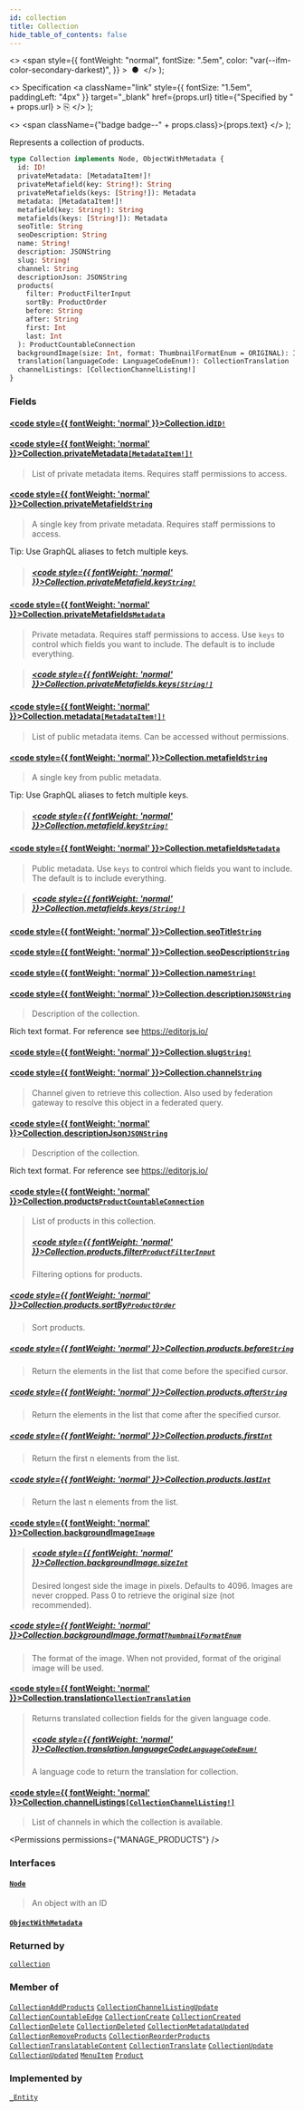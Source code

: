```yaml
---
id: collection
title: Collection
hide_table_of_contents: false
---
```


  <>
    <span
      style={{
        fontWeight: "normal",
        fontSize: ".5em",
        color: "var(--ifm-color-secondary-darkest)",
      }}
    >
      &nbsp;●&nbsp;
    </span>
  </>
);

  <>
    Specification
    <a
      className="link"
      style={{ fontSize: "1.5em", paddingLeft: "4px" }}
      target="\_blank"
      href={props.url}
      title={"Specified by " + props.url}
    >
      ⎘
    </a>
  </>
);

  <>
    <span className={"badge badge--" + props.class}>{props.text}</span>
  </>
);

Represents a collection of products.

```graphql
type Collection implements Node, ObjectWithMetadata {
  id: ID!
  privateMetadata: [MetadataItem!]!
  privateMetafield(key: String!): String
  privateMetafields(keys: [String!]): Metadata
  metadata: [MetadataItem!]!
  metafield(key: String!): String
  metafields(keys: [String!]): Metadata
  seoTitle: String
  seoDescription: String
  name: String!
  description: JSONString
  slug: String!
  channel: String
  descriptionJson: JSONString
  products(
    filter: ProductFilterInput
    sortBy: ProductOrder
    before: String
    after: String
    first: Int
    last: Int
  ): ProductCountableConnection
  backgroundImage(size: Int, format: ThumbnailFormatEnum = ORIGINAL): Image
  translation(languageCode: LanguageCodeEnum!): CollectionTranslation
  channelListings: [CollectionChannelListing!]
}
```

### Fields

#### [<code style={{ fontWeight: 'normal' }}>Collection.<b>id</b></code>](#)<Bullet />[`ID!`](../../../api-reference/miscellaneous/scalars/id) <Badge class="secondary" text="non-null"/> <Badge class="secondary" text="scalar"/> <Badge class="secondary" text="miscellaneous"/>

>

#### [<code style={{ fontWeight: 'normal' }}>Collection.<b>privateMetadata</b></code>](#)<Bullet />[`[MetadataItem!]!`](../../../api-reference/miscellaneous/objects/metadata-item) <Badge class="secondary" text="non-null"/> <Badge class="secondary" text="object"/> <Badge class="secondary" text="miscellaneous"/>

> List of private metadata items. Requires staff permissions to access.

#### [<code style={{ fontWeight: 'normal' }}>Collection.<b>privateMetafield</b></code>](#)<Bullet />[`String`](../../../api-reference/miscellaneous/scalars/string) <Badge class="secondary" text="scalar"/> <Badge class="secondary" text="miscellaneous"/>

> A single key from private metadata. Requires staff permissions to access.

Tip: Use GraphQL aliases to fetch multiple keys.

<Badge text="Added in Saleor 3.3" class="secondary margin-bottom--sm" />

<FeaturePreview />

> ##### [<code style={{ fontWeight: 'normal' }}>Collection.privateMetafield.<b>key</b></code>](#)<Bullet />[`String!`](../../../api-reference/miscellaneous/scalars/string) <Badge class="secondary" text="non-null"/> <Badge class="secondary" text="scalar"/> <Badge class="secondary" text="miscellaneous"/>

#### [<code style={{ fontWeight: 'normal' }}>Collection.<b>privateMetafields</b></code>](#)<Bullet />[`Metadata`](../../../api-reference/miscellaneous/scalars/metadata) <Badge class="secondary" text="scalar"/> <Badge class="secondary" text="miscellaneous"/>

> Private metadata. Requires staff permissions to access. Use `keys` to control which fields you want to include. The default is to include everything.

<Badge text="Added in Saleor 3.3" class="secondary margin-bottom--sm" />

<FeaturePreview />

> ##### [<code style={{ fontWeight: 'normal' }}>Collection.privateMetafields.<b>keys</b></code>](#)<Bullet />[`[String!]`](../../../api-reference/miscellaneous/scalars/string) <Badge class="secondary" text="list"/> <Badge class="secondary" text="scalar"/> <Badge class="secondary" text="miscellaneous"/>

#### [<code style={{ fontWeight: 'normal' }}>Collection.<b>metadata</b></code>](#)<Bullet />[`[MetadataItem!]!`](../../../api-reference/miscellaneous/objects/metadata-item) <Badge class="secondary" text="non-null"/> <Badge class="secondary" text="object"/> <Badge class="secondary" text="miscellaneous"/>

> List of public metadata items. Can be accessed without permissions.

#### [<code style={{ fontWeight: 'normal' }}>Collection.<b>metafield</b></code>](#)<Bullet />[`String`](../../../api-reference/miscellaneous/scalars/string) <Badge class="secondary" text="scalar"/> <Badge class="secondary" text="miscellaneous"/>

> A single key from public metadata.

Tip: Use GraphQL aliases to fetch multiple keys.

<Badge text="Added in Saleor 3.3" class="secondary margin-bottom--sm" />

<FeaturePreview />

> ##### [<code style={{ fontWeight: 'normal' }}>Collection.metafield.<b>key</b></code>](#)<Bullet />[`String!`](../../../api-reference/miscellaneous/scalars/string) <Badge class="secondary" text="non-null"/> <Badge class="secondary" text="scalar"/> <Badge class="secondary" text="miscellaneous"/>

#### [<code style={{ fontWeight: 'normal' }}>Collection.<b>metafields</b></code>](#)<Bullet />[`Metadata`](../../../api-reference/miscellaneous/scalars/metadata) <Badge class="secondary" text="scalar"/> <Badge class="secondary" text="miscellaneous"/>

> Public metadata. Use `keys` to control which fields you want to include. The default is to include everything.

<Badge text="Added in Saleor 3.3" class="secondary margin-bottom--sm" />

<FeaturePreview />

> ##### [<code style={{ fontWeight: 'normal' }}>Collection.metafields.<b>keys</b></code>](#)<Bullet />[`[String!]`](../../../api-reference/miscellaneous/scalars/string) <Badge class="secondary" text="list"/> <Badge class="secondary" text="scalar"/> <Badge class="secondary" text="miscellaneous"/>

#### [<code style={{ fontWeight: 'normal' }}>Collection.<b>seoTitle</b></code>](#)<Bullet />[`String`](../../../api-reference/miscellaneous/scalars/string) <Badge class="secondary" text="scalar"/> <Badge class="secondary" text="miscellaneous"/>

>

#### [<code style={{ fontWeight: 'normal' }}>Collection.<b>seoDescription</b></code>](#)<Bullet />[`String`](../../../api-reference/miscellaneous/scalars/string) <Badge class="secondary" text="scalar"/> <Badge class="secondary" text="miscellaneous"/>

>

#### [<code style={{ fontWeight: 'normal' }}>Collection.<b>name</b></code>](#)<Bullet />[`String!`](../../../api-reference/miscellaneous/scalars/string) <Badge class="secondary" text="non-null"/> <Badge class="secondary" text="scalar"/> <Badge class="secondary" text="miscellaneous"/>

>

#### [<code style={{ fontWeight: 'normal' }}>Collection.<b>description</b></code>](#)<Bullet />[`JSONString`](../../../api-reference/miscellaneous/scalars/jsonstring) <Badge class="secondary" text="scalar"/> <Badge class="secondary" text="miscellaneous"/>

> Description of the collection.

Rich text format. For reference see https://editorjs.io/

>

#### [<code style={{ fontWeight: 'normal' }}>Collection.<b>slug</b></code>](#)<Bullet />[`String!`](../../../api-reference/miscellaneous/scalars/string) <Badge class="secondary" text="non-null"/> <Badge class="secondary" text="scalar"/> <Badge class="secondary" text="miscellaneous"/>

>

#### [<code style={{ fontWeight: 'normal' }}>Collection.<b>channel</b></code>](#)<Bullet />[`String`](../../../api-reference/miscellaneous/scalars/string) <Badge class="secondary" text="scalar"/> <Badge class="secondary" text="miscellaneous"/>

> Channel given to retrieve this collection. Also used by federation gateway to resolve this object in a federated query.

#### [<code style={{ fontWeight: 'normal' }}>Collection.<b>descriptionJson</b></code>](#)<Bullet />[`JSONString`](../../../api-reference/miscellaneous/scalars/jsonstring) <Badge class="secondary" text="scalar"/> <Badge class="secondary" text="miscellaneous"/>

> Description of the collection.

Rich text format. For reference see https://editorjs.io/

>

#### [<code style={{ fontWeight: 'normal' }}>Collection.<b>products</b></code>](#)<Bullet />[`ProductCountableConnection`](../../../api-reference/miscellaneous/objects/product-countable-connection) <Badge class="secondary" text="object"/> <Badge class="secondary" text="miscellaneous"/>

> List of products in this collection.
>
> ##### [<code style={{ fontWeight: 'normal' }}>Collection.products.<b>filter</b></code>](#)<Bullet />[`ProductFilterInput`](../../../api-reference/products/inputs/product-filter-input) <Badge class="secondary" text="input"/> <Badge class="secondary" text="products"/>
>
> Filtering options for products.

##### [<code style={{ fontWeight: 'normal' }}>Collection.products.<b>sortBy</b></code>](#)<Bullet />[`ProductOrder`](../../../api-reference/products/inputs/product-order) <Badge class="secondary" text="input"/> <Badge class="secondary" text="products"/>

> Sort products.

##### [<code style={{ fontWeight: 'normal' }}>Collection.products.<b>before</b></code>](#)<Bullet />[`String`](../../../api-reference/miscellaneous/scalars/string) <Badge class="secondary" text="scalar"/> <Badge class="secondary" text="miscellaneous"/>

> Return the elements in the list that come before the specified cursor.

##### [<code style={{ fontWeight: 'normal' }}>Collection.products.<b>after</b></code>](#)<Bullet />[`String`](../../../api-reference/miscellaneous/scalars/string) <Badge class="secondary" text="scalar"/> <Badge class="secondary" text="miscellaneous"/>

> Return the elements in the list that come after the specified cursor.

##### [<code style={{ fontWeight: 'normal' }}>Collection.products.<b>first</b></code>](#)<Bullet />[`Int`](../../../api-reference/miscellaneous/scalars/int) <Badge class="secondary" text="scalar"/> <Badge class="secondary" text="miscellaneous"/>

> Return the first n elements from the list.

##### [<code style={{ fontWeight: 'normal' }}>Collection.products.<b>last</b></code>](#)<Bullet />[`Int`](../../../api-reference/miscellaneous/scalars/int) <Badge class="secondary" text="scalar"/> <Badge class="secondary" text="miscellaneous"/>

> Return the last n elements from the list.

#### [<code style={{ fontWeight: 'normal' }}>Collection.<b>backgroundImage</b></code>](#)<Bullet />[`Image`](../../../api-reference/miscellaneous/objects/image) <Badge class="secondary" text="object"/> <Badge class="secondary" text="miscellaneous"/>

> ##### [<code style={{ fontWeight: 'normal' }}>Collection.backgroundImage.<b>size</b></code>](#)<Bullet />[`Int`](../../../api-reference/miscellaneous/scalars/int) <Badge class="secondary" text="scalar"/> <Badge class="secondary" text="miscellaneous"/>
>
> Desired longest side the image in pixels. Defaults to 4096. Images are never cropped. Pass 0 to retrieve the original size (not recommended).

##### [<code style={{ fontWeight: 'normal' }}>Collection.backgroundImage.<b>format</b></code>](#)<Bullet />[`ThumbnailFormatEnum`](../../../api-reference/miscellaneous/enums/thumbnail-format-enum) <Badge class="secondary" text="enum"/> <Badge class="secondary" text="miscellaneous"/>

> The format of the image. When not provided, format of the original image will be used.

<Badge text="Added in Saleor 3.6" class="secondary margin-bottom--sm" />

<FeaturePreview />

>

#### [<code style={{ fontWeight: 'normal' }}>Collection.<b>translation</b></code>](#)<Bullet />[`CollectionTranslation`](../../../api-reference/miscellaneous/objects/collection-translation) <Badge class="secondary" text="object"/> <Badge class="secondary" text="miscellaneous"/>

> Returns translated collection fields for the given language code.
>
> ##### [<code style={{ fontWeight: 'normal' }}>Collection.translation.<b>languageCode</b></code>](#)<Bullet />[`LanguageCodeEnum!`](../../../api-reference/miscellaneous/enums/language-code-enum) <Badge class="secondary" text="non-null"/> <Badge class="secondary" text="enum"/> <Badge class="secondary" text="miscellaneous"/>
>
> A language code to return the translation for collection.

#### [<code style={{ fontWeight: 'normal' }}>Collection.<b>channelListings</b></code>](#)<Bullet />[`[CollectionChannelListing!]`](../../../api-reference/miscellaneous/objects/collection-channel-listing) <Badge class="secondary" text="list"/> <Badge class="secondary" text="object"/> <Badge class="secondary" text="miscellaneous"/>

> List of channels in which the collection is available.

<Permissions permissions={"MANAGE_PRODUCTS"} />

>

### Interfaces

#### [`Node`](../../../api-reference/miscellaneous/interfaces/node) <Badge class="secondary" text="interface"/> <Badge class="secondary" text="miscellaneous"/>

> An object with an ID

#### [`ObjectWithMetadata`](../../../api-reference/miscellaneous/interfaces/object-with-metadata) <Badge class="secondary" text="interface"/> <Badge class="secondary" text="miscellaneous"/>

>

### Returned by

[`collection`](../../../api-reference/products/queries/collection) <Badge class="secondary" text="query"/>

### Member of

[`CollectionAddProducts`](../../../api-reference/products/objects/collection-add-products) <Badge class="secondary" text="object"/><Bullet />[`CollectionChannelListingUpdate`](../../../api-reference/products/objects/collection-channel-listing-update) <Badge class="secondary" text="object"/><Bullet />[`CollectionCountableEdge`](../../../api-reference/miscellaneous/objects/collection-countable-edge) <Badge class="secondary" text="object"/><Bullet />[`CollectionCreate`](../../../api-reference/products/objects/collection-create) <Badge class="secondary" text="object"/><Bullet />[`CollectionCreated`](../../../api-reference/products/objects/collection-created) <Badge class="secondary" text="object"/><Bullet />[`CollectionDelete`](../../../api-reference/products/objects/collection-delete) <Badge class="secondary" text="object"/><Bullet />[`CollectionDeleted`](../../../api-reference/products/objects/collection-deleted) <Badge class="secondary" text="object"/><Bullet />[`CollectionMetadataUpdated`](../../../api-reference/products/objects/collection-metadata-updated) <Badge class="secondary" text="object"/><Bullet />[`CollectionRemoveProducts`](../../../api-reference/products/objects/collection-remove-products) <Badge class="secondary" text="object"/><Bullet />[`CollectionReorderProducts`](../../../api-reference/products/objects/collection-reorder-products) <Badge class="secondary" text="object"/><Bullet />[`CollectionTranslatableContent`](../../../api-reference/products/objects/collection-translatable-content) <Badge class="secondary" text="object"/><Bullet />[`CollectionTranslate`](../../../api-reference/products/objects/collection-translate) <Badge class="secondary" text="object"/><Bullet />[`CollectionUpdate`](../../../api-reference/products/objects/collection-update) <Badge class="secondary" text="object"/><Bullet />[`CollectionUpdated`](../../../api-reference/products/objects/collection-updated) <Badge class="secondary" text="object"/><Bullet />[`MenuItem`](../../../api-reference/miscellaneous/objects/menu-item) <Badge class="secondary" text="object"/><Bullet />[`Product`](../../../api-reference/products/objects/product) <Badge class="secondary" text="object"/>

### Implemented by

[`_Entity`](../../../api-reference/miscellaneous/unions/entity) <Badge class="secondary" text="union"/>


